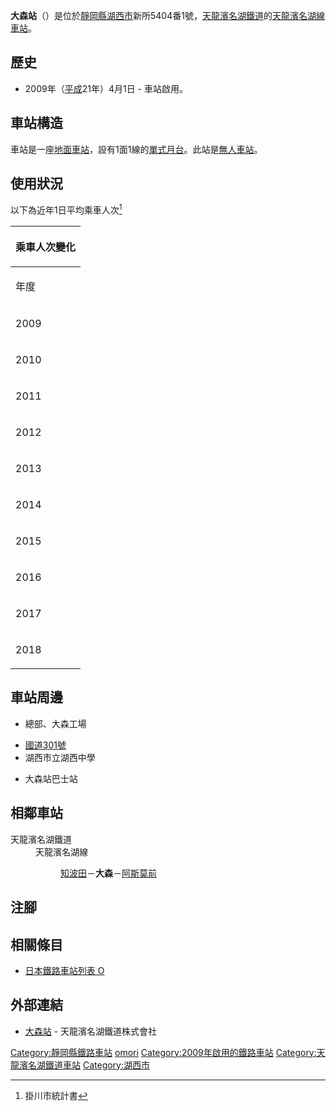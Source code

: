 {{NoteTA
|T=zh-hans:大森站 (静岡县);zh-hk:大森站 (靜岡縣);zh-tw:大森車站 (靜岡縣);
|1=zh-hans:大森站;zh-hk:大森站;zh-tw:大森車站;
}}
{{Infobox station
|公司色 = #4D7F54
|站名 = 大森
|圖片 = Omori Station in Kosai.jpg
|圖片說明 = 車站外觀
|日文原名 = 大森
|平假名 = おおもり
|羅馬拼音 = ŌMORI
|副站名 = 
|所在地 = {{JPN}}[[靜岡縣|靜岡縣]][[湖西市|湖西市]]新所5404番1號
|座標 = {{coord|34|44|16|N|137|30|35|E|type:railwaystation_region:JP-24|display=inline,title}}
|車站構造 = [[地面車站|地面車站]]
|月台配置 = 1面1線
|啟用年月日 = 2009年（[[平成|平成]]21年）4月1日
|廢站年月日 = 
|乘客人數 = 22
|上下車人次 = 
|統計年度 = 2018
|轉車 = 
|全寬備註 = [[無人車站|無人車站]]
|adjacent = {{Adjacent stations|system=	天龍濱名湖鐵道|line=天龍濱名湖線|left=知波田|right=阿斯莫前|note-left=2.1km|note-mid=距離[[掛川站|掛川]]65.0km|note-right=1.7km}}
}}
'''大森站'''（{{jpn|j=大森駅|hg=おおもりえき|rm=Ōmori eki|f=y}}）是位於[[靜岡縣|靜岡縣]][[湖西市|湖西市]]新所5404番1號，[[天龍濱名湖鐵道|天龍濱名湖鐵道]]的[[天龍濱名湖線|天龍濱名湖線]][[鐵路車站|車站]]。
== 歷史 ==
* 2009年（[[平成|平成]]21年）4月1日 - 車站啟用。
== 車站構造 ==
車站是一座[[地面車站|地面車站]]，設有1面1線的[[單式月台|單式月台]]。此站是[[無人車站|無人車站]]。
== 使用狀況 ==
以下為近年1日平均乘車人次<ref>掛川市統計書</ref>
{| class="wikitable" style="margin: 1em 0.2em; text-align: center; font-size: 90%;"
|- style="background: #ddd;"
!colspan="2"|乘車人次變化
|-
!年度
!一日平均<br>乘車人次
|-
|2009
|18
|-
|2010
|25
|-
|2011
|13
|-
|2012
|14
|-
|2013
|18
|-
|2014
|26
|-
|2015
|24
|-
|2016
|24
|-
|2017
|16
|-
|2018
|22
|}

== 車站周邊 ==
* {{Translink|ja|プライムアースEVエナジー|Primearth EV能量}}總部、大森工場
* [[國道301號_(日本)|國道301號]]
* 湖西市立湖西中學
* {{Translink|ja|コーちゃんバス|湖醬巴士}} 大森站巴士站

== 相鄰車站 ==
; 天龍濱名湖鐵道
: 天龍濱名湖線
:: [[知波田站|知波田]]－'''大森'''－[[阿斯莫前站|阿斯莫前]]
== 注腳 ==
{{Reflist}}
== 相關條目 ==
* [[日本鐵路車站列表_O|日本鐵路車站列表 O]]
== 外部連結 ==
* [https://www.tenhama.co.jp/about/station/omori/ 大森站] {{Wayback|url=https://www.tenhama.co.jp/about/station/omori/ |date=20201122101255 }}{{ja icon}} - 天龍濱名湖鐵道株式會社
{{天龍濱名湖線}}
{{DEFAULTSORT:Omori}}
[[Category:靜岡縣鐵路車站|Category:靜岡縣鐵路車站]]
[[Category:日本鐵路車站_O|omori]]
[[Category:2009年啟用的鐵路車站|Category:2009年啟用的鐵路車站]]
[[Category:天龍濱名湖鐵道車站|Category:天龍濱名湖鐵道車站]]
[[Category:湖西市|Category:湖西市]]